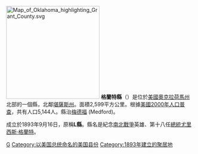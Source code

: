 {{擴充|time=2014-10-27}}
{{來源|time=2014-10-27}}
{{Otheruses|格蘭特縣|subject=美國奧克拉荷馬州的一個縣|other=同名的縣}}
[[File:Map_of_Oklahoma_highlighting_Grant_County.svg|250px]]
'''格蘭特縣'''（{{lang-en|Grant County}}）是位於[[美國|美國]][[奧克拉荷馬州|奧克拉荷馬州]]北部的一個縣，北鄰[[堪薩斯州|堪薩斯州]]。面積2,599平方公里。根據[[美國2000年人口普查|美國2000年人口普查]]，共有人口5,144人。縣治[[梅德福_(奧克拉荷馬州)|梅德福]] (Medford)。

成立於1893年9月16日，原稱'''L縣'''。縣名是紀念[[南北戰爭|南北戰爭]]英雄、第十八任[[美國總統|總統]][[尤里西斯·格蘭特|尤里西斯·格蘭特]]。

{{Oklahoma-stub}}
{{Oklahoma}}

[[Category:俄克拉何马州行政区划|G]]
[[Category:以美国总统命名的美国县份|Category:以美国总统命名的美国县份]]
[[Category:1893年建立的聚居地|Category:1893年建立的聚居地]]